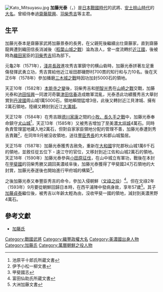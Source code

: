 [[File:Kato_Mitsuyasu.jpg|thumb]]
'''加藤光泰'''（{{jpn|j=加藤 光泰|hg=かとう みつやす|rm=Katō Mitsuyasu}}，{{bd|1537年|（天文6年）|1593年|9月24日（文祿2年8月29日）|}}）是[[日本戰國時代|日本戰國時代]]的武將、[[安土桃山時代|安土桃山時代]]的[[大名_(稱謂)|大名]]。曾經侍奉過[[齋藤龍興|齋藤龍興]]、[[豐臣秀吉|羽柴秀吉]]等主君。

==生平==
加藤光泰本是齋藤家武將加藤景泰的長男，在父親死後繼續出仕齋藤家，直到齋藤龍興遭到織田信長消滅後（[[稻葉山城之戰|稻葉山城之戰]]）淪為浪人，曾一度流轉於[[近江國|近江國]]，後被時為[[織田氏|織田家]]臣的[[豐臣秀吉|羽柴秀吉]]招為部下。

元龜2年（1571年），[[淺井長政|淺井長政]]進攻秀吉軍鎮守的横山砦時，加藤光泰拼著左足重傷發揮武勇立功，秀吉賞給他近江坂田郡磯野村700貫的知行和与力10名。後在天正6年（1578年）參加播磨[[三木城之戰|三木城之戰]]時因功加封5000石的領地。

天正10年（1582年）[[本能寺之變|本能寺之變]]後，羽柴秀吉和[[明智光秀|明智光秀]]在[[山崎之戰|山崎之戰]]交戰，加藤光泰和[[池田恒興|池田恒興]]一同渡河奇襲[[津田信春|津田信春]]造成敵軍混亂，光泰憑此功績獲秀吉大舉封賞到[[丹波國|丹波國]]周山城1萬5000石，領地瞬間猛增3倍，此後又轉封近江貝津城、擁有2萬石領地，陸續又轉封到近江[[大溝城|大溝城]]。

天正12年（1584年）在秀吉跟[[德川家康|德川家康]]之間的[[小牧、長久手之戰|小牧、長久手之戰]]中，加藤光泰奉命鎮守[[犬山城|犬山城]]<ref>池原平十郎氏所蔵文書</ref>，天正13年（1585年）又被秀吉增加了至美濃[[大垣城|大垣城]]4萬石。同時負責管理當地藏入地2萬石，但對自家家臣領地分配的管理不善，加藤光泰遭到秀吉責難<ref>伊予小松一柳文書</ref>，在同年9月被沒收領地，送往[[豐臣秀長|豐臣秀長]]的大和郡山城蟄居。

天正15年（1587年）加藤光泰獲秀吉赦免，重新在[[大和國|大和國]]宇陀郡秋山城1萬6千石的領地，並敘任從五位下・遠江守的官位，又移封到近江佐和山城2萬石的領地。天正18年（1590年）加藤光泰參與[[小田原征伐|小田原征伐]]，在山中城立有軍功，戰後在本封在[[甲斐國|甲斐國]]的羽柴秀勝又調回美濃岐阜後，加藤光泰獲得了甲斐國24万石領地的大封賞，加藤光泰遂後也開始進行甲府城的構築<ref>甲斐國志</ref>。

之後加藤光泰又奉豐臣秀吉的命令，參加入侵朝鮮（[[文祿之役|文祿之役]]）<ref>富田仙助氏所蔵文書</ref>。但在文祿2年（1593年）9月要從朝鮮回歸日本時，在西平浦陣中發病身故，享年57歲<ref>大洲加藤文書</ref>。其子[[加藤貞泰|加藤貞泰]]繼位後，被秀吉以年齡太輕為由，沒收甲斐一國的領地，減封到美濃黑野4萬石。

==參考文獻==
{{refbegin}}
* [http://www2.harimaya.com/sengoku/html/katou_m.html 加藤氏]{{Wayback|url=http://www2.harimaya.com/sengoku/html/katou_m.html |date=20151001061208 }}
{{reflist}}
{{refend}}

[[Category:戰國武將|Category:戰國武將]]
[[Category:織豐政權大名|Category:織豐政權大名]]
[[Category:美濃國出身人物|Category:美濃國出身人物]]
[[Category:加藤氏|Category:加藤氏]]
[[Category:萬曆朝鮮之役人物|Category:萬曆朝鮮之役人物]]